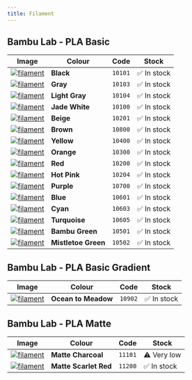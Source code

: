 ---
title: Filament
---

## Bambu Lab - PLA Basic

| Image | Colour | Code | Stock |
| -- | -- | -- | -- |
| [![filament](https://store.bblcdn.com/07a249f6ffb048f5894d11b96e0935e3.png__op__resize,m_lfit,w_160__op__format,f_auto__op__quality,q_80)](https://uk.store.bambulab.com/products/pla-basic-filament?id=40567645372476) | **Black** | `10101` | ✅ In stock |
| [![filament](https://store.bblcdn.com/be370ef458094855b7c84785b4eed33e.png__op__resize,m_lfit,w_160__op__format,f_auto__op__quality,q_80)](https://uk.store.bambulab.com/products/pla-basic-filament?id=40674109751356) | **Gray** | `10103` | ✅ In stock |
| [![filament](https://store.bblcdn.com/07f6320cc61b49e5821e2692aae40ef8.jpg__op__resize,m_lfit,w_160__op__format,f_auto__op__quality,q_80)](https://uk.store.bambulab.com/products/pla-basic-filament?id=42145706442812) | **Light Gray** | `10104` | ✅ In stock |
| [![filament](https://store.bblcdn.com/s4/default/46d433c870c745e793f4b3e47daaa47e/White.jpg__op__resize,m_lfit,w_160__op__format,f_auto__op__quality,q_80)](https://uk.store.bambulab.com/products/pla-basic-filament?id=40589883768892) | **Jade White** | `10100` | ✅ In stock |
| [![filament](https://store.bblcdn.com/s4/default/4db8074286234fd4bb3dbe80233fd02f/Beige.jpg__op__resize,m_lfit,w_160__op__format,f_auto__op__quality,q_80)](https://uk.store.bambulab.com/products/pla-basic-filament?id=40206189166652) | **Beige** | `10201` | ✅ In stock |
| [![filament](https://store.bblcdn.com/fd2eed3050bc489cbdaec0fd8289e126.png__op__resize,m_lfit,w_160__op__format,f_auto__op__quality,q_80)](https://uk.store.bambulab.com/products/pla-basic-filament?id=40206189363260) | **Brown** | `10800` | ✅ In stock |
| [![filament](https://store.bblcdn.com/s4/default/0972d26b04154c4ab58dc34ca9c8a57a/Yellow.jpg__op__resize,m_lfit,w_160__op__format,f_auto__op__quality,q_80)](https://uk.store.bambulab.com/products/pla-basic-filament?id=40206189232188) | **Yellow** | `10400` | ✅ In stock |
| [![filament](https://store.bblcdn.com/s4/default/97b8ccd624a343adbec5f0eaa7751629/Orange.jpg__op__resize,m_lfit,w_160__op__format,f_auto__op__quality,q_80)](https://uk.store.bambulab.com/products/pla-basic-filament?id=40206189068348) | **Orange** | `10300` | ✅ In stock |
| [![filament](https://store.bblcdn.com/s4/default/cdc676bfb8c644eda8dc6764cd17a919/Red.jpg__op__resize,m_lfit,w_160__op__format,f_auto__op__quality,q_80)](https://uk.store.bambulab.com/products/pla-basic-filament?id=40206189396028) | **Red** | `10200` | ✅ In stock |
| [![filament](https://store.bblcdn.com/8ddeec40eb084241b7f01a4796ecd883.jpg__op__resize,m_lfit,w_160__op__format,f_auto__op__quality,q_80)](https://uk.store.bambulab.com/products/pla-basic-filament?id=42301699850300) | **Hot Pink** | `10204` | ✅ In stock |
| [![filament](https://store.bblcdn.com/b7d37fd1b81e4166a138364f6e25f173.jpg__op__resize,m_lfit,w_160__op__format,f_auto__op__quality,q_80)](https://uk.store.bambulab.com/products/pla-basic-filament?id=41465098960956) | **Purple** | `10700` | ✅ In stock |
| [![filament](https://store.bblcdn.com/414851deeb164d608b535e76cb814759.jpg__op__resize,m_lfit,w_160__op__format,f_auto__op__quality,q_80)](https://uk.store.bambulab.com/products/pla-basic-filament?id=40206189101116) | **Blue** | `10601` | ✅ In stock |
| [![filament](https://store.bblcdn.com/f1ce4aad7ed6499ca6eee48877d190a8.png__op__resize,m_lfit,w_160__op__format,f_auto__op__quality,q_80)](https://uk.store.bambulab.com/products/pla-basic-filament?id=41465098207292) | **Cyan** | `10603` | ✅ In stock |
| [![filament](https://store.bblcdn.com/9c72e55729be46dcae60bf8ac8a0611a.jpg__op__resize,m_lfit,w_160__op__format,f_auto__op__quality,q_80)](https://uk.store.bambulab.com/products/pla-basic-filament?id=42301696475196) | **Turquoise** | `10605` | ✅ In stock |
| [![filament](https://store.bblcdn.com/4a92c183e8214d2b9315e584e27f427d.png__op__resize,m_lfit,w_160__op__format,f_auto__op__quality,q_80)](https://uk.store.bambulab.com/products/pla-basic-filament?id=40621342294076) | **Bambu Green** | `10501` | ✅ In stock |
| [![filament](https://store.bblcdn.com/155f23acc3504bfe9a6a639915780e98.png__op__resize,m_lfit,w_160__op__format,f_auto__op__quality,q_80)](https://uk.store.bambulab.com/products/pla-basic-filament?id=41465096077372) | **Mistletoe Green** | `10502` | ✅ In stock |

## Bambu Lab - PLA Basic Gradient

| Image | Colour | Code | Stock |
| -- | -- | -- | -- |
| [![filament](https://store.bblcdn.com/c4d680e175f448c9babdd321c383478e.png__op__resize,m_lfit,w_160__op__format,f_auto__op__quality,q_80)](https://uk.store.bambulab.com/products/pla-basic-gradient?id=40662760947772) | **Ocean to Meadow** | `10902` | ✅ In stock |

## Bambu Lab - PLA Matte

| Image | Colour | Code | Stock |
| -- | -- | -- | -- |
| [![filament](https://store.bblcdn.com/58ff3e8e82db4579b82499e96be06ed0.png__op__resize,m_lfit,w_160__op__format,f_auto__op__quality,q_80)](https://uk.store.bambulab.com/products/pla-matte?id=40215560978492) | **Matte Charcoal** | `11101` | ⚠️ Very low |
| [![filament](https://store.bblcdn.com/73c8ed29287a4584acf61b6fcfbe7a4e.png__op__resize,m_lfit,w_160__op__format,f_auto__op__quality,q_80)](https://uk.store.bambulab.com/products/pla-matte?id=40215561076796) | **Matte Scarlet Red** | `11200` | ✅ In stock |